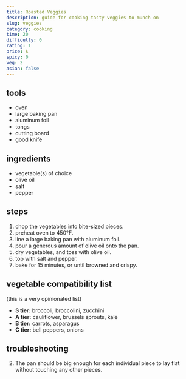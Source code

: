 ```yaml
---
title: Roasted Veggies
description: guide for cooking tasty veggies to munch on
slug: veggies
category: cooking
time: 20
difficulty: 0
rating: 1
price: $
spicy: 0
veg: 2
asian: false
---
```


## tools
 - oven
 - large baking pan
 - aluminum foil
 - tongs
 - cutting board
 - good knife

## ingredients
- vegetable(s) of choice <Footnote n='1' client:idle />
- olive oil
- salt
- pepper

## steps
1. chop the vegetables into bite-sized pieces. 
2. preheat oven to 450°F.
2. line a large <Footnote n='2' client:idle /> baking pan with aluminum foil.
3. pour a generous amount of olive oil onto the pan.
4. dry vegetables, and toss with olive oil.
5. top with salt and pepper.
6. bake for 15 minutes, or until browned and crispy.

## <FootnoteRef n='1' client:idle>vegetable compatibility list</FootnoteRef>
(this is a very opinionated list)
 - **S tier:** broccoli, broccolini, zucchini
 - **A tier:** cauliflower, brussels sprouts, kale
 - **B tier:** carrots, asparagus
 - **C tier:** bell peppers, onions

## troubleshooting
2. <FootnoteRef n='2' client:idle>The pan should be big enough for each individual piece to lay flat without touching any other pieces.</FootnoteRef>

